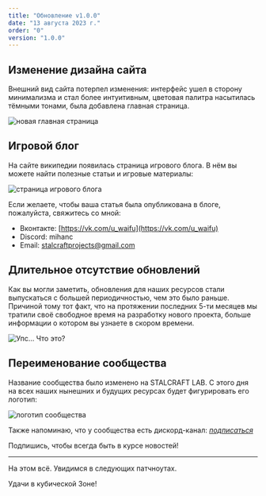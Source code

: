 ```yaml
---
title: "Обновление v1.0.0"
date: "13 августа 2023 г."
order: "0"
version: "1.0.0"
---
```


## Изменение дизайна сайта

Внешний вид сайта потерпел изменения: интерфейс ушел в сторону минимализма и стал более интуитивным, цветовая палитра насытилась тёмными тонами, была добавлена главная страница.

![новая главная страница](https://stalcraftwiki-prod.b-cdn.net/releases/1.0.0/ru/picture-1.jpg)

## Игровой блог

На сайте википедии появилась страница игрового блога. В нём вы можете найти полезные статьи и игровые материалы:

![страница игрового блога](https://stalcraftwiki-prod.b-cdn.net/releases/1.0.0/ru/picture-2.jpg)

Если желаете, чтобы ваша статья была опубликована в блоге, пожалуйста, свяжитесь со мной:

 - Вконтакте:  [https://vk.com/u_waifu](https://vk.com/u_waifu)
 - Discord: mihanc
 - Email: stalcraftprojects@gmail.com

## Длительное отсутствие обновлений

Как вы могли заметить, обновления для наших ресурсов стали выпускаться с большей периодичностью, чем это было раньше. Причиной тому тот факт, что на протяжении последних 5-ти месяцев мы тратили своё свободное время на разработку нового проекта, больше информации о котором вы узнаете в скором времени.

![Упс… Что это?](https://stalcraftwiki-prod.b-cdn.net/releases/1.0.0/ru/picture-3.jpg)

## Переименование сообщества

Название сообщества было изменено на STALCRAFT LAB. С этого дня на всех наших нынешних и будущих ресурсах будет фигурировать его логотип:

![логотип сообщества](https://stalcraftwiki-prod.b-cdn.net/releases/1.0.0/ru/picture-4.jpg)

Также напоминаю, что у сообщества есть дискорд-канал:
[*подписаться*](https://discord.com/invite/yy2yHAa)

Подпишись, чтобы всегда быть в курсе новостей!

---

На этом всё. Увидимся в следующих патчноутах.

Удачи в кубической Зоне!
